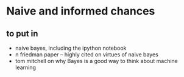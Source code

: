 # Naive and informed chances

## to put in

- naive bayes, including the ipython notebook
- n friedman paper -- highly cited on virtues of naive bayes
- tom mitchell on why Bayes is a good way to think about machine learning